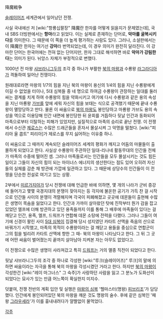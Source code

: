 降魔戦争

[[슬레이어즈]] 세계관에서 일어났던 전쟁.

사실 국내에선 저 [wiki:"항룡십팔장" 降魔란 한자를 어떻게 읽을지가 문제였는데], 국내 SBS 더빙판에서는 '''항마'''라고 읽었다. 이는 실제로 존재하는 단어로, '''악마를 굴복시키다'''를 의미한다. 그 때문에 이 쪽을 더 높게 평가하는 사람도 있다.
그러나, 소설판에서는 이 降魔란 한자는 여기선 '''강마'''라 번역되었는데, 이 경우 의미가 완전히 달라진다. 이 강마란 단어는 한국어에는 전혀 없는 단어지만, 한자 그대로 해석하면 바로 '''악마가 강림한다'''는 의미가 된다. 뉘앙스 자체가 부정적으로 변했다.

1000년 전 마왕 [[샤브라니그두]]의 조각 중 하나가 부활한 [[북의 마왕]]과 수룡왕 [[라그라디아]]가 격돌하여 일어난 전쟁이다.

원래대로라면 마왕의 1/7의 힘을 지닌 북의 마왕이 용신의 1/4의 힘을 지닌 수룡왕에게 이길 수 없었을 터이나, 5대 심복들 중 네 명으로 하여금 수룡왕이 관장하는 일대를 둘러싸는 결계를 치게 하여 수룡왕의 힘을 약화시키고 여기에 다시 수룡왕과 같은 용의 속성을 지닌 마룡왕 [[가브]]를 앞에 세워 자신의 힘을 보태는 식으로 공격했기 때문에 끝내 수룡왕이 멸망당하고 만다. 물론 이 싸움으로 [[북의 마왕]]도 봉인당하고 마룡왕 가브도 용의 속성을 역으로 이용당해 인간 내면에 봉인당한 뒤 윤회를 거듭하다 뒷날 인간과 동화되어 마족으로부터 이탈하는 피해가 있었지만, 실질적으로 마족의 승리로 끝난 전쟁. 이 전쟁에서 수신관 [[제로스]]는 수많은 드래곤들을 혼자서 몰살시켜 그 악명을 떨쳤다. [wiki:"피리아 울 콥트" 피리아]가 제로스를 무지 싫어하는 이유중 하나.

이 싸움으로 그 때까지 계속되던 슬레이어즈 세계의 평화가 깨지고 어둠의 마물들이 출몰하게 되었다고 한다. 사실상 수룡왕이 주관하던 일대-리나네 활동무대의 인간들 전체가 마족의 수중에 떨어진 셈. 그러나 마족들로서는 인간들을 모두 몰살시키는 것도 힘든 일이고 그들이 자신의 힘이 되는 마이너스 에너지의 생산한다는 점도 있어 오히려 자신들의 실체를 감춘 채 방관에 가깝에 일관하고 있다. 그 때문에 상당수의 인간들이 이 전쟁을 단순한 전설로 여기고 있는 상황. 

2부에서 [[미르가지아]]가 당시 전쟁에 대해 언급한 바에 의하면, 몇 개의 나라가 군비 증강에 들어가고 몇몇 국경지대의 분쟁이 잦아지는 등 각지에 불온한 공기가 가득 찬 걸 시작으로 인간들 사이의 분쟁이 격렬해지며 각국이 피폐해졌고 곳곳에 데몬들이 출현해 수많은 생명이 목숨을 잃었다고 한다. 인간과 가까이 살아왔던 탓에 진작부터 뭔가 감을 잡고 있었던 엘프에 더해 방관하고 있던 용족들까지 이를 통해 그 배후에 마족들이 있다는 걸 깨닫고 인간, 용족, 엘프, 드워프가 연합해 데몬 소탕에 전력을 다했다. 그러나 그들이 여기에 신경이 팔린 사이 [[5대 심복]]이 집결해 당시 성지였던 카타트 산맥을 죽음의 산으로 바꿔가기 시작했고, 마족의 목적이 수룡왕이라는 걸 깨닫고 용들을 중심으로 연합군이 그의 힘을 빌리려 카타트 산맥에 향한 그 때- 북의 마왕이 나타났다고 한다. 그 뒤 그 곳에 어떤 싸움이 벌어졌는지 끝까지 살아남아 지켜본 자는 아무도 없었다고. 

이 전쟁으로 수많은 생명이 사라져갔고 특히 [[드워프]]는 거의 멸종 직전이 되었다고 한다.

뒷날 샤브라니그두의 조각 중 하나로 각성한 [wiki:"루크(슬레이어즈)" 루크]의 말에 의하면 싸움이라는 자극을 통해 북의 마왕을 각성시켰던 거라고 한다. 하지만 [[북의 마왕]]이 각성한건 [wiki:"레이 마그너스" 그 숙주]가 사랑하던 사람을 잃고 그 분노가 도화선이 되었다는 묘사가 있는 만큼 어느쪽이 확실한지 미지수.

덧붙여, 전쟁 전반의 계획 입안 및 실행은 [[5대 심복|마왕의 심복]] '헬마스터(명왕) [[피브리조]]'가 담당했다. 인간에게 봉인되어있던 북의 마왕을 깨운 것도 명왕의 술수. 후에 같은 심복인 '패왕 [[그라우세라]]'가 이를 흉내내려다가 얄짤없이 물먹었다.

[[각주]]
